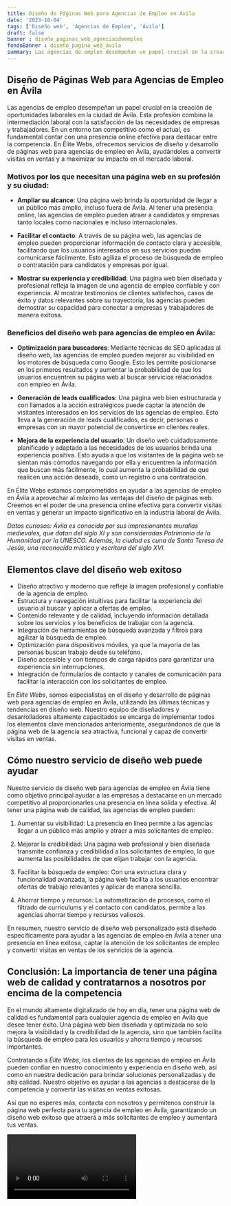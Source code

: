 ```yaml
---
title: Diseño de Páginas Web para Agencias de Empleo en Ávila
date: '2023-10-04'
tags: ['Diseño web', 'Agencias de Empleo', 'Ávila']
draft: false
banner : diseño_paginas_web_agenciasdeempleo
fondoBanner : diseño_pagina_web_ávila
summary: Las agencias de empleo desempeñan un papel crucial en la creación de oportunidades laborales en la ciudad de Ávila. Esta profesión combina la intermediación laboral con la satisfacción de las necesidades de empresas y trabajadores. En un entorno tan competitivo como el actual, es fundamental contar con una presencia online efectiva para destacar entre la competencia. En Élite Webs, ofrecemos servicios de diseño y desarrollo de páginas web para agencias de empleo en Ávila, ayudándoles a convertir visitas en ventas y a maximizar su impacto en el mercado laboral.
---
```


## Diseño de Páginas Web para Agencias de Empleo en Ávila

Las agencias de empleo desempeñan un papel crucial en la creación de oportunidades laborales en la ciudad de Ávila. Esta profesión combina la intermediación laboral con la satisfacción de las necesidades de empresas y trabajadores. En un entorno tan competitivo como el actual, es fundamental contar con una presencia online efectiva para destacar entre la competencia. En Élite Webs, ofrecemos servicios de diseño y desarrollo de páginas web para agencias de empleo en Ávila, ayudándoles a convertir visitas en ventas y a maximizar su impacto en el mercado laboral.

### Motivos por los que necesitan una página web en su profesión y su ciudad:

- **Ampliar su alcance**: Una página web brinda la oportunidad de llegar a un público más amplio, incluso fuera de Ávila. Al tener una presencia online, las agencias de empleo pueden atraer a candidatos y empresas tanto locales como nacionales e incluso internacionales.

- **Facilitar el contacto**: A través de su página web, las agencias de empleo pueden proporcionar información de contacto clara y accesible, facilitando que los usuarios interesados en sus servicios puedan comunicarse fácilmente. Esto agiliza el proceso de búsqueda de empleo o contratación para candidatos y empresas por igual.

- **Mostrar su experiencia y credibilidad**: Una página web bien diseñada y profesional refleja la imagen de una agencia de empleo confiable y con experiencia. Al mostrar testimonios de clientes satisfechos, casos de éxito y datos relevantes sobre su trayectoria, las agencias pueden demostrar su capacidad para conectar a empresas y trabajadores de manera exitosa.

### Beneficios del diseño web para agencias de empleo en Ávila:

- **Optimización para buscadores**: Mediante técnicas de SEO aplicadas al diseño web, las agencias de empleo pueden mejorar su visibilidad en los motores de búsqueda como Google. Esto les permite posicionarse en los primeros resultados y aumentar la probabilidad de que los usuarios encuentren su página web al buscar servicios relacionados con empleo en Ávila.

- **Generación de leads cualificados**: Una página web bien estructurada y con llamados a la acción estratégicos puede captar la atención de visitantes interesados en los servicios de las agencias de empleo. Esto lleva a la generación de leads cualificados, es decir, personas o empresas con un mayor potencial de convertirse en clientes reales.

- **Mejora de la experiencia del usuario**: Un diseño web cuidadosamente planificado y adaptado a las necesidades de los usuarios brinda una experiencia positiva. Esto ayuda a que los visitantes de la página web se sientan más cómodos navegando por ella y encuentren la información que buscan más fácilmente, lo cual aumenta la probabilidad de que realicen una acción deseada, como un registro o una contratación.

En Élite Webs estamos comprometidos en ayudar a las agencias de empleo en Ávila a aprovechar al máximo las ventajas del diseño de páginas web. Creemos en el poder de una presencia online efectiva para convertir visitas en ventas y generar un impacto significativo en la industria laboral de Ávila.

*Datos curiosos: Ávila es conocida por sus impresionantes murallas medievales, que datan del siglo XI y son consideradas Patrimonio de la Humanidad por la UNESCO. Además, la ciudad es cuna de Santa Teresa de Jesús, una reconocida mística y escritora del siglo XVI.*

<GifSeo />

<Cta />

## Elementos clave del diseño web exitoso

- Diseño atractivo y moderno que refleje la imagen profesional y confiable de la agencia de empleo.
- Estructura y navegación intuitivas para facilitar la experiencia del usuario al buscar y aplicar a ofertas de empleo.
- Contenido relevante y de calidad, incluyendo información detallada sobre los servicios y los beneficios de trabajar con la agencia.
- Integración de herramientas de búsqueda avanzada y filtros para agilizar la búsqueda de empleo.
- Optimización para dispositivos móviles, ya que la mayoría de las personas buscan trabajo desde su teléfono.
- Diseño accesible y con tiempos de carga rápidos para garantizar una experiencia sin interrupciones.
- Integración de formularios de contacto y canales de comunicación para facilitar la interacción con los solicitantes de empleo.

En *Élite Webs*, somos especialistas en el diseño y desarrollo de páginas web para agencias de empleo en Ávila, utilizando las últimas técnicas y tendencias en diseño web. Nuestro equipo de diseñadores y desarrolladores altamente capacitados se encarga de implementar todos los elementos clave mencionados anteriormente, asegurándonos de que la página web de la agencia sea atractiva, funcional y capaz de convertir visitas en ventas.

## Cómo nuestro servicio de diseño web puede ayudar

Nuestro servicio de diseño web para agencias de empleo en Ávila tiene como objetivo principal ayudar a las empresas a destacarse en un mercado competitivo al proporcionarles una presencia en línea sólida y efectiva. Al tener una página web de calidad, las agencias de empleo pueden:

1. Aumentar su visibilidad: La presencia en línea permite a las agencias llegar a un público más amplio y atraer a más solicitantes de empleo.

2. Mejorar la credibilidad: Una página web profesional y bien diseñada transmite confianza y credibilidad a los solicitantes de empleo, lo que aumenta las posibilidades de que elijan trabajar con la agencia.

3. Facilitar la búsqueda de empleo: Con una estructura clara y funcionalidad avanzada, la página web facilita a los usuarios encontrar ofertas de trabajo relevantes y aplicar de manera sencilla.

4. Ahorrar tiempo y recursos: La automatización de procesos, como el filtrado de currículums y el contacto con candidatos, permite a las agencias ahorrar tiempo y recursos valiosos.

En resumen, nuestro servicio de diseño web personalizado está diseñado específicamente para ayudar a las agencias de empleo en Ávila a tener una presencia en línea exitosa, captar la atención de los solicitantes de empleo y convertir visitas en ventas de los servicios de la agencia.

## Conclusión: La importancia de tener una página web de calidad y contratarnos a nosotros por encima de la competencia

En el mundo altamente digitalizado de hoy en día, tener una página web de calidad es fundamental para cualquier agencia de empleo en Ávila que desee tener éxito. Una página web bien diseñada y optimizada no solo mejora la visibilidad y la credibilidad de la agencia, sino que también facilita la búsqueda de empleo para los usuarios y ahorra tiempo y recursos importantes.

Contratando a *Élite Webs*, los clientes de las agencias de empleo en Ávila pueden confiar en nuestro conocimiento y experiencia en diseño web, así como en nuestra dedicación para brindar soluciones personalizadas y de alta calidad. Nuestro objetivo es ayudar a las agencias a destacarse de la competencia y convertir las visitas en ventas exitosas.

Así que no esperes más, contacta con nosotros y permítenos construir la página web perfecta para tu agencia de empleo en Ávila, garantizando un diseño web exitoso que atraerá a más solicitantes de empleo y aumentará tus ventas.

<Video />

<CtaBot job='Agencias de Empleo' city='Ávila'/>

<Gmaps query='Ávila+españa+maps' />